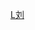 {{Navbox
| name  = 刘少奇家系
| title = 刘少奇家系
| state = collapsed
| list1 =<div class="thumb tone" style="margin-left: auto; margin-right:auto;
width:99%; max-width:1000px;"><div class="overflowbugx" style="overflow:auto;">
<center>
{{familytree/start | style=font-size: 90%;}}
{{familytree|||||||||||||||||||||YDL|y|WMA|||||||||||||||||||||||||||||||||||||||||||YDL=刘得云|WMA=待考证}}

{{familytree||||||||||||||||||||||||!||||||||||||||||||||||||||||||||||||||||||||||}}

{{familytree|||||||||||||||||||||||LSS|y|RLS|||||||||||||||||||||||||||||||||||||||||LSS=刘寿生|RLS=鲁氏}}

{{familytree| |,|-|-|-|v|-|-|-|v|-|-|-|v|-|-|-|v|-|-|-|-|-|-|-|(||||||||||||||||||||||||||||||||||||||||||||}}

{{familytree|LSY||LSR||LSD||LSE||LSI||ZSS|~|LSQ|y|HBZ|~|XFF|y|WQQ|~|WJJ|y|WGM|||||||||||||||||||||||LSY=刘绍源|LSR=刘绍远|LSD=刘绍达|LSE=刘绍德|LSI=刘绍懿|LSQ=[[刘少奇]]|ZSS=周氏|HBZ=[[何葆贞]]|XFF=[[谢飞_(官员)|谢飞]]|WQQ=[[王前]]|WJJ=[[王健 (劉少奇之妻)|王健]]|WGM=[[王光美]]}}

{{familytree| |,|-|-|-|-|-|-|-|-|-|-|-|v|-|-|-|-|-|-|-|-|-|-|-|-|-|^|-|.| | | |,|-|^|-|.| | | |,|-|^|-|v|-|-|-|v|-|-|-|.| ||||}}

{{familytree|LYB|y|MLF|~|LMX||LAQ|~|FND|~|BYH|~|WBT||LYR||LTT||LYZ||LPP||LYY||LDD||LXX|LYB=[[刘允斌]]|MLF=玛拉·费多托娃|LMX=[[李妙秀]]|LAQ=[[刘爱琴]]|FND=费尔南多|BYH=巴彦孟和|WBT=沃宝田|LYR=[[刘允若]]|LTT=[[刘涛 (刘少奇之女)|刘涛]]|LYZ=[[刘允真]]|LPP=[[刘平平]]|LYY=[[刘源]]|LDD=[[刘亭亭]]|LXX=[[刘潇潇]]}}

{{familytree| |,|-|^|-|.||||||||||||||||||||||||||||||||||||||||||||||||||}}
{{familytree|SNY||LWN|||||||||||||||||||||||||||||||||||||||||||||||||SNY=索妮娅|LWN=[[刘维宁 (刘少奇之孙)|刘维宁]]}}

{{familytree/end}}</div></div>
|below =
}}</center><noinclude>
{{collapsible option}}
[[Category:中国家族模板|L刘]]
</noinclude>